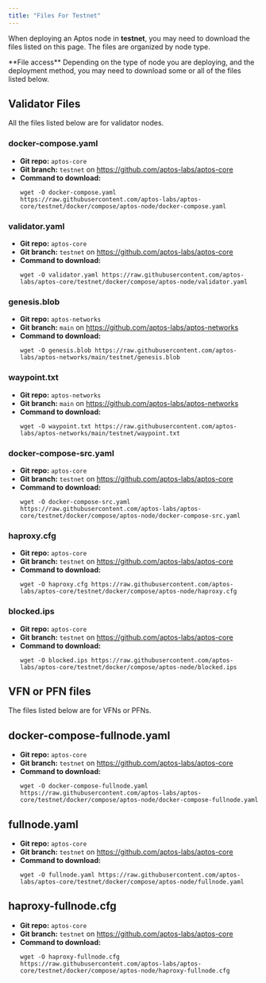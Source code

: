 ```yaml
---
title: "Files For Testnet"
---
```







When deploying an Aptos node in **testnet**, you may need to download the files listed on this page. The files are
organized by node type.

<Aside type="note">
  **File access**
  Depending on the type of node you are deploying, and the deployment method, you may need to download some
  or all of the files listed below.
</Aside>

## Validator Files

All the files listed below are for validator nodes.

### docker-compose.yaml

- **Git repo:** `aptos-core`
- **Git branch:** `testnet` on https://github.com/aptos-labs/aptos-core
- **Command to download:**
  ```shellscript filename="Terminal"
  wget -O docker-compose.yaml https://raw.githubusercontent.com/aptos-labs/aptos-core/testnet/docker/compose/aptos-node/docker-compose.yaml
  ```

### validator.yaml

- **Git repo:** `aptos-core`
- **Git branch:** `testnet` on https://github.com/aptos-labs/aptos-core
- **Command to download:**
  ```shellscript filename="Terminal"
  wget -O validator.yaml https://raw.githubusercontent.com/aptos-labs/aptos-core/testnet/docker/compose/aptos-node/validator.yaml
  ```

### genesis.blob

- **Git repo:** `aptos-networks`
- **Git branch:** `main` on https://github.com/aptos-labs/aptos-networks
- **Command to download:**
  ```shellscript filename="Terminal"
  wget -O genesis.blob https://raw.githubusercontent.com/aptos-labs/aptos-networks/main/testnet/genesis.blob
  ```

### waypoint.txt

- **Git repo:** `aptos-networks`
- **Git branch:** `main` on https://github.com/aptos-labs/aptos-networks
- **Command to download:**
  ```shellscript filename="Terminal"
  wget -O waypoint.txt https://raw.githubusercontent.com/aptos-labs/aptos-networks/main/testnet/waypoint.txt
  ```

### docker-compose-src.yaml

- **Git repo:** `aptos-core`
- **Git branch:** `testnet` on https://github.com/aptos-labs/aptos-core
- **Command to download:**
  ```shellscript filename="Terminal"
  wget -O docker-compose-src.yaml https://raw.githubusercontent.com/aptos-labs/aptos-core/testnet/docker/compose/aptos-node/docker-compose-src.yaml
  ```

### haproxy.cfg

- **Git repo:** `aptos-core`
- **Git branch:** `testnet` on https://github.com/aptos-labs/aptos-core
- **Command to download:**
  ```shellscript filename="Terminal"
  wget -O haproxy.cfg https://raw.githubusercontent.com/aptos-labs/aptos-core/testnet/docker/compose/aptos-node/haproxy.cfg
  ```

### blocked.ips

- **Git repo:** `aptos-core`
- **Git branch:** `testnet` on https://github.com/aptos-labs/aptos-core
- **Command to download:**
  ```shellscript filename="Terminal"
  wget -O blocked.ips https://raw.githubusercontent.com/aptos-labs/aptos-core/testnet/docker/compose/aptos-node/blocked.ips
  ```

## VFN or PFN files

The files listed below are for VFNs or PFNs.

## docker-compose-fullnode.yaml

- **Git repo:** `aptos-core`
- **Git branch:** `testnet` on https://github.com/aptos-labs/aptos-core
- **Command to download:**
  ```shellscript filename="Terminal"
  wget -O docker-compose-fullnode.yaml https://raw.githubusercontent.com/aptos-labs/aptos-core/testnet/docker/compose/aptos-node/docker-compose-fullnode.yaml
  ```

## fullnode.yaml

- **Git repo:** `aptos-core`
- **Git branch:** `testnet` on https://github.com/aptos-labs/aptos-core
- **Command to download:**
  ```shellscript filename="Terminal"
  wget -O fullnode.yaml https://raw.githubusercontent.com/aptos-labs/aptos-core/testnet/docker/compose/aptos-node/fullnode.yaml
  ```

## haproxy-fullnode.cfg

- **Git repo:** `aptos-core`
- **Git branch:** `testnet` on https://github.com/aptos-labs/aptos-core
- **Command to download:**
  ```shellscript filename="Terminal"
  wget -O haproxy-fullnode.cfg https://raw.githubusercontent.com/aptos-labs/aptos-core/testnet/docker/compose/aptos-node/haproxy-fullnode.cfg
  ```
